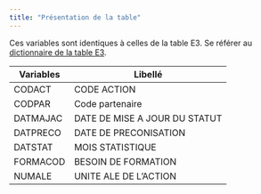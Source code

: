 ```yaml
---
title: "Présentation de la table"
---
```


Ces variables sont identiques à celles de la table E3. Se référer au [dictionnaire de la table E3](FHS/E3/Dico_FHS_E3/E3_dictionnaire.qmd).

| Variables | Libellé                       |
|-----------|-------------------------------|
| CODACT    | CODE ACTION                   |
| CODPAR    | Code partenaire               |
| DATMAJAC  | DATE DE MISE A JOUR DU STATUT |
| DATPRECO  | DATE DE PRECONISATION         |
| DATSTAT   | MOIS STATISTIQUE              |
| FORMACOD  | BESOIN DE FORMATION           |
| NUMALE    | UNITE ALE DE L'ACTION         |
